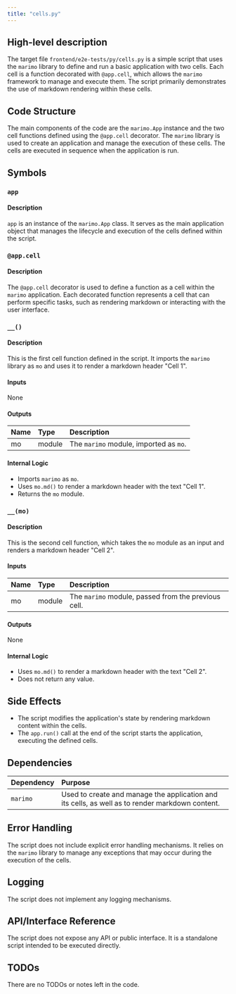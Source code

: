 ```yaml
---
title: "cells.py"
---
```


## High-level description

The target file `frontend/e2e-tests/py/cells.py` is a simple script that uses the `marimo` library to define and run a basic application with two cells. Each cell is a function decorated with `@app.cell`, which allows the `marimo` framework to manage and execute them. The script primarily demonstrates the use of markdown rendering within these cells.

## Code Structure

The main components of the code are the `marimo.App` instance and the two cell functions defined using the `@app.cell` decorator. The `marimo` library is used to create an application and manage the execution of these cells. The cells are executed in sequence when the application is run.

## Symbols

### `app`
#### Description
`app` is an instance of the `marimo.App` class. It serves as the main application object that manages the lifecycle and execution of the cells defined within the script.

### `@app.cell`
#### Description
The `@app.cell` decorator is used to define a function as a cell within the `marimo` application. Each decorated function represents a cell that can perform specific tasks, such as rendering markdown or interacting with the user interface.

### `__()`
#### Description
This is the first cell function defined in the script. It imports the `marimo` library as `mo` and uses it to render a markdown header "Cell 1".

#### Inputs
None

#### Outputs
| Name | Type | Description |
|:-----|:-----|:------------|
| mo | module | The `marimo` module, imported as `mo`. |

#### Internal Logic
- Imports `marimo` as `mo`.
- Uses `mo.md()` to render a markdown header with the text "Cell 1".
- Returns the `mo` module.

### `__(mo)`
#### Description
This is the second cell function, which takes the `mo` module as an input and renders a markdown header "Cell 2".

#### Inputs
| Name | Type | Description |
|:-----|:-----|:------------|
| mo | module | The `marimo` module, passed from the previous cell. |

#### Outputs
None

#### Internal Logic
- Uses `mo.md()` to render a markdown header with the text "Cell 2".
- Does not return any value.

## Side Effects

- The script modifies the application's state by rendering markdown content within the cells.
- The `app.run()` call at the end of the script starts the application, executing the defined cells.

## Dependencies

| Dependency | Purpose |
|:-----------|:--------|
| `marimo` | Used to create and manage the application and its cells, as well as to render markdown content. |

## Error Handling

The script does not include explicit error handling mechanisms. It relies on the `marimo` library to manage any exceptions that may occur during the execution of the cells.

## Logging

The script does not implement any logging mechanisms.

## API/Interface Reference

The script does not expose any API or public interface. It is a standalone script intended to be executed directly.

## TODOs

There are no TODOs or notes left in the code.